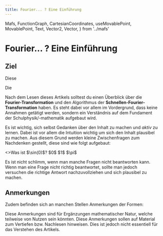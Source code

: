 ```yaml
---
title: Fourier... ? Eine Einführung
---
```


  Mafs,
  FunctionGraph,
  CartesianCoordinates,
  useMovablePoint,
  MovablePoint,
  Text,
  Vector2,
  Vector,
} from '../mafs'

# Fourier... ? Eine Einführung

## Ziel

<FrameMafs> 
  <Mafs> 
    <CartesianCoordinates />
    <NonSVG x={1} y={0}> <p>Diese</p></NonSVG>
    <NonSVG x={1} y={0}> <p>Die</p></NonSVG>
  </Mafs>
</FrameMafs>




Nach dem Lesen dieses Artikels solltest du einen Überblick über die **Fourier-Transformation** und den Algorithmus der **Schnellen-Fourier-Transformation** haben. Es steht dabei vor allem im Vordergrund, dass keine Annahmen getätigt werden,
sondern ein Verständnis auf dem Fundament der Schulphysik/-mathematik aufgebaut wird.

Es ist wichtig, sich selbst Gedanken über den Inhalt zu machen und _aktiv_ zu lernen. Dabei ist vor allem die Intuition wichtig um sich den Inhalt plausibel zu machen.
Aus diesem Grund werden kleine Zwischenfragen zum Nachdenken gestellt, diese sind wie folgt aufgebaut:

<QuestionAnswer>
  <>Was ist $\sin(0)$?</>
  <Answer correct={true}>$0$</Answer>
  <Answer> $1$ </Answer>
  <Answer>$\pi$</Answer>
</QuestionAnswer>

Es ist nicht schlimm, wenn man manche Fragen nicht beantworten kann.
Wenn man eine Frage nicht richtig beantwortet, sollte man jedoch versuchen die richtige Antwort nachzuvollziehen und sich plausibel zu machen.

## Anmerkungen

Zudem befinden sich an manchen Stellen Anmerkungen der Formen:

<Callout>
  Diese Anmerkungen sind für Ergänzungen mathematischer Natur, welche teilweise
  von Nutzen sein könnten.
</Callout>

<Callout type="info" emoji="📚">
  Diese Anmerkungen sollen auf Material zum Vertiefen bzw. Nachlesen hinweisen.
  Dies ist jedoch nicht essentiell für das Verstehen des Artikels.
</Callout>
